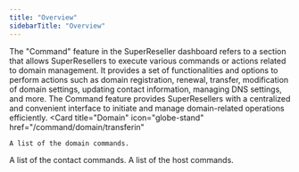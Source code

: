 ```yaml
---
title: "Overview"
sidebarTitle: "Overview"
---
```


The "Command" feature in the SuperReseller dashboard refers to a section that allows SuperResellers to execute various commands or actions related to domain management. It provides a set of functionalities and options to perform actions such as domain registration, renewal, transfer, modification of domain settings, updating contact information, managing DNS settings, and more. The Command feature provides SuperResellers with a centralized and convenient interface to initiate and manage domain-related operations efficiently.
<CardGroup>
  <Card
    title="Domain"
    icon="globe-stand"
    href="/command/domain/transferin"
  >
    A list of the domain commands.
  </Card>
  <Card
    title="Contact"
    icon="address-book"
    href="/command/contact/create"
  >
    A list of the contact commands.
  </Card>
  <Card
    title="Host"
    icon="square-h"
    href="/command/host/create"
  >
    A list of the host commands.
  </Card>
</CardGroup>
